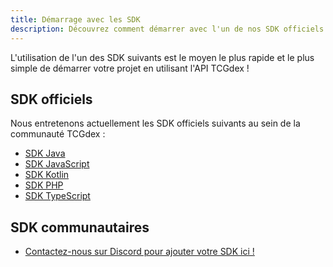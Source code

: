```yaml
---
title: Démarrage avec les SDK
description: Découvrez comment démarrer avec l'un de nos SDK officiels
---
```


L'utilisation de l'un des SDK suivants est le moyen le plus rapide et le plus simple de démarrer votre projet en utilisant l'API TCGdex !

## SDK officiels

Nous entretenons actuellement les SDK officiels suivants au sein de la communauté TCGdex :

- [SDK Java](/sdks/java)
- [SDK JavaScript](/sdks/javascript)
- [SDK Kotlin](/sdks/kotlin)
- [SDK PHP](/sdks/php)
- [SDK TypeScript](/sdks/typescript )

## SDK communautaires

- [Contactez-nous sur Discord pour ajouter votre SDK ici !](https://tcgdex.dev/discord)
